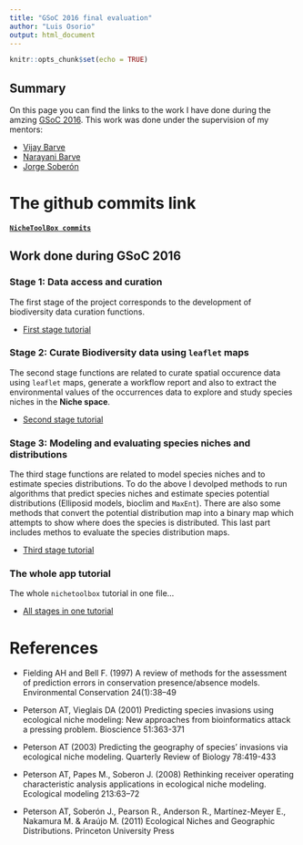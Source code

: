 ```yaml
---
title: "GSoC 2016 final evaluation"
author: "Luis Osorio"
output: html_document
---
```


```r
knitr::opts_chunk$set(echo = TRUE)
```

## Summary

On this page you can find the links to the work I have done during the amzing [GSoC 2016](https://developers.google.com/open-source/gsoc/timeline). This work was done under the supervision of my mentors:

- [Vijay Barve](https://github.com/vijaybarve)
- [Narayani Barve](https://github.com/narayanibarve)
- [Jorge Soberón](https://biodiversity.ku.edu/biodiversity-modeling/people/jorge-sober%C3%B3n)

# The github commits link

#### <a href="https://github.com/luismurao/nichetoolbox/commits/master" target="_blank">`NicheToolBox commits`</a>


## Work done during GSoC 2016

### Stage 1: Data access and curation

The first stage of the project corresponds to the development of biodiversity data curation functions. 

- <a href="gsoc_01_stage.html" target="_blank">First stage tutorial</a>

### Stage 2: Curate Biodiversity data using `leaflet` maps

The second stage functions are related to curate spatial occurence data using `leaflet` maps, generate a workflow report and also to extract the environmental values of the occurrences data to explore and study species niches in the **Niche space**. 

- <a href="gsoc_02_stage.html" target="_blank">Second stage tutorial</a>

### Stage 3: Modeling and evaluating species niches and distributions

The third stage functions are related to model species niches and to estimate species distributions. To do the above I devolped methods to run algorithms that predict species niches and estimate species potential distributions (Elliposid models, bioclim and `MaxEnt`). There are also some methods that convert the potential distribution map into a binary map which attempts to show where does the species is distributed. This last part includes methos to evaluate the species distribution maps.

- <a href="gsoc_03_stage.html" target="_blank">Third stage tutorial</a>

### The whole app tutorial

The whole `nichetoolbox` tutorial in one file...

- <a href="ntb_tutorial.html" target="_blank">All stages in one tutorial</a>

# References

- Fielding AH and Bell F. (1997) A review of methods for the assessment of prediction errors in conservation presence/absence models. Environmental Conservation 24(1):38–49

- Peterson AT, Vieglais DA (2001) Predicting species invasions using ecological niche modeling: New approaches from bioinformatics attack a pressing problem. Bioscience 51:363-371

- Peterson AT (2003) Predicting the geography of species' invasions via ecological niche modeling. Quarterly Review of Biology 78:419-433

- Peterson AT, Papes M., Soberon J. (2008) Rethinking receiver operating characteristic analysis applications in ecological niche modeling. Ecological modeling 213:63–72

- Peterson AT, Soberón J., Pearson R., Anderson R., Martínez-Meyer E., Nakamura M. & Araújo M. (2011) Ecological Niches and Geographic Distributions. Princeton University Press 
